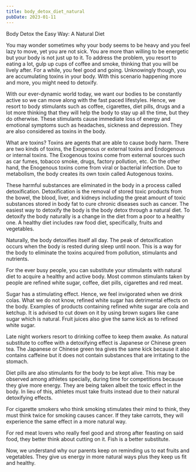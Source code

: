 ```yaml
---
title: body_detox_diet_natural
pubDate: 2023-01-11
---
```


Body Detox the Easy Way: A Natural Diet 

You may wonder sometimes why your body seems to be heavy and you feel lazy to move, yet you are not sick.  You are more than willing to be energetic but your body is not just up to it. To address the problem, you resort to eating a lot, gulp up cups of coffee and smoke, thinking that you will be lively after. For a while, you feel good and going. Unknowingly though, you are accumulating toxins in your body. With this scenario happening more and more, you might need to detoxify. 

With our ever-dynamic world today, we want our bodies to be constantly active so we can move along with the fast paced lifestyles. Hence, we resort to body stimulants such as coffee, cigarettes, diet pills, drugs and a lot more thinking that they will help the body to stay up all the time, but they do otherwise. These stimulants cause immediate loss of energy and emotional symptoms such as headaches, sickness and depression. They are also considered as toxins in the body.

What are toxins? Toxins are agents that are able to cause body harm. There are two kinds of toxins, the Exogenous or external toxins and Endogenous or internal toxins. The Exogenous toxins come from external sources such as car fumes, tobacco smoke, drugs, factory pollution, etc. On the other hand, the Enogenous toxins come from viral or bacterial infection. Due to metabolism, the body creates its own toxin called Autogenous toxins.

These harmful substances are eliminated in the body in a process called detoxification. Detoxification is the removal of stored toxic products from the bowel, the blood, liver, and kidneys including the great amount of toxic substances stored in body fat to cure chronic diseases such as cancer. The easiest way to detoxify the body is the body detox through a natural diet. To detoxify the body naturally is a change in the diet from a poor to a healthy one. A healthy diet includes raw food diet, specifically, fruits and vegetables. 

Naturally, the body detoxifies itself all day. The peak of detoxification occurs when the body is rested during sleep until noon. This is a way for the body to eliminate the toxins acquired from pollution, stimulants and nutrients.

For the ever busy people, you can substitute your stimulants with natural diet to acquire a healthy and active body. Most common stimulants taken by people are refined white sugar, coffee, diet pills, cigarettes and red meat.

Sugar has a stimulating effect. Hence, we feel invigorated when we drink colas. What we do not know, refined white sugar has detrimental effects on the body. Examples of products containing refined white sugar are cola and ketchup. It is advised to cut down on it by using brown sugars like cane sugar which is natural. Fruit juices also give the same kick as to refined white sugar.

Late night workers resort to drinking coffee to keep them awake. As natural substitute to coffee with a detoxifying effect is Japanese or Chinese green tea. The Japanese or Chinese green tea gives the same kick because it also contains caffeine but it does not contain substances that are irritating to the stomach.

Diet pills are also stimulants for the body to be kept alive. This may be observed among athletes specially, during time for competitions because they give more energy. They are being taken albeit the toxic effect in the body. In lieu of this, athletes must take fruits instead due to their natural detoxifying effects.

For cigarette smokers who think smoking stimulates their mind to think, they must think twice for smoking causes cancer. If they take carrots, they will experience the same effect in a more natural way.

For red meat lovers who really feel good and strong after feasting on said food, they better think about cutting on it. Fish is a better substitute.

Now, we understand why our parents keep on reminding us to eat fruits and vegetables. They give us energy in more natural ways plus they keep us fit and healthy.
